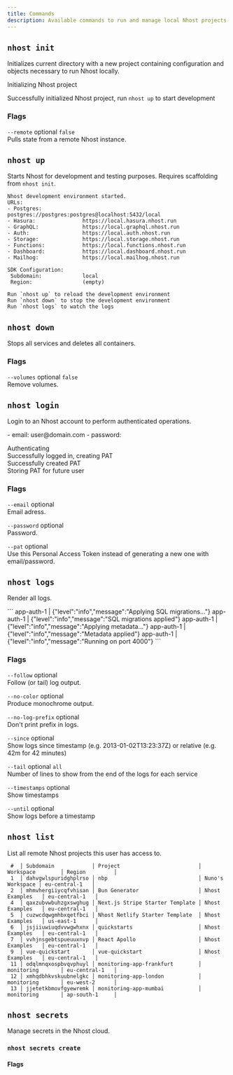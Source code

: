```yaml
---
title: Commands
description: Available commands to run and manage local Nhost projects
---
```


## `nhost init`

Initializes current directory with a new project containing configuration and objects necessary to run Nhost locally. 

<Accordion title="Output">

  Initializing Nhost project

  Successfully initialized Nhost project, run `nhost up` to start development
</Accordion>

### Flags 

`--remote` optional `false` <br />
Pulls state from a remote Nhost instance.


## `nhost up`

Starts Nhost for development and testing purposes. Requires scaffolding from `nhost init`.

<Accordion title="Output">

```
Nhost development environment started.
URLs:
- Postgres:             postgres://postgres:postgres@localhost:5432/local
- Hasura:               https://local.hasura.nhost.run
- GraphQL:              https://local.graphql.nhost.run
- Auth:                 https://local.auth.nhost.run
- Storage:              https://local.storage.nhost.run
- Functions:            https://local.functions.nhost.run
- Dashboard:            https://local.dashboard.nhost.run
- Mailhog:              https://local.mailhog.nhost.run

SDK Configuration:
 Subdomain:             local
 Region:                (empty)

Run `nhost up` to reload the development environment
Run `nhost down` to stop the development environment
Run `nhost logs` to watch the logs
```

</Accordion>




## `nhost down`

Stops all services and deletes all containers.

### Flags 

`--volumes` optional `false` <br />
Remove volumes.


## `nhost login`

Login to an Nhost account to perform authenticated operations.

<Accordion title="Output">
- email: user@domain.com
- password: 

Authenticating <br />
Successfully logged in, creating PAT <br />
Successfully created PAT <br />
Storing PAT for future user

</Accordion>

### Flags 

`--email` optional <br />
Email adress.

`--password` optional <br />
Password.

`--pat` optional <br />
Use this Personal Access Token instead of generating a new one with email/password.

## `nhost logs`

Render all logs.

<Accordion title="Output">
```
app-auth-1       | {"level":"info","message":"Applying SQL migrations..."}
app-auth-1       | {"level":"info","message":"SQL migrations applied"}
app-auth-1       | {"level":"info","message":"Applying metadata..."}
app-auth-1       | {"level":"info","message":"Metadata applied"}
app-auth-1       | {"level":"info","message":"Running on port 4000"}
```

</Accordion>

### Flags 

`--follow` optional <br />
Follow (or tail) log output.

`--no-color` optional <br />
Produce monochrome output.

`--no-log-prefix` optional <br />
Don't print prefix in logs.

`--since` optional <br />
Show logs since timestamp (e.g. 2013-01-02T13:23:37Z) or relative (e.g. 42m for 42 minutes)

`--tail` optional `all`<br />
Number of lines to show from the end of the logs for each service

`--timestamps` optional <br />
Show timestamps

`--until` optional <br />
Show logs before a timestamp

## `nhost list`

List all remote Nhost projects this user has access to.

<Accordion title="Output">

```
 #  │ Subdomain            │ Project                         │ Workspace        │ Region         │
 1  │ dahvgwlspuridghplrso │ nbp                             │ Nuno's Workspace │ eu-central-1   │
 2  │ mhmvhergiiycqfvhisan │ Bun Generator                   │ Nhost Examples   │ eu-central-1   │
 4  │ qaxzubvwbuhzgxswghug │ Next.js Stripe Starter Template │ Nhost Examples   │ eu-central-1   │
 5  │ cuzwcdqwgmhbxqetfbci │ Nhost Netlify Starter Template  │ Nhost Examples   │ us-east-1      │
 6  │ jsjiiuwiuqdvvwgwhxnx │ quickstarts                     │ Nhost Examples   │ eu-central-1   │
 7  │ vvhjnsgebtspueuuxnvp │ React Apollo                    │ Nhost Examples   │ eu-central-1   │
 9  │ vue-quickstart       │ vue-quickstart                  │ Nhost Examples   │ eu-central-1   │
 11 │ odqlmnqxospbvqvphuyl │ monitoring-app-frankfurt        │ monitoring       │ eu-central-1   │
 12 │ xmhqdbhkvskuubnelgkc │ monitoring-app-london           │ monitoring       │ eu-west-2      │
 13 │ jjetetkbmovfgyewremk │ monitoring-app-mumbai           │ monitoring       │ ap-south-1     │
```
</Accordion>

## `nhost secrets`

Manage secrets in the Nhost cloud.

### `nhost secrets create`

#### Flags

<Accordion title="Output">

</Accordion>

